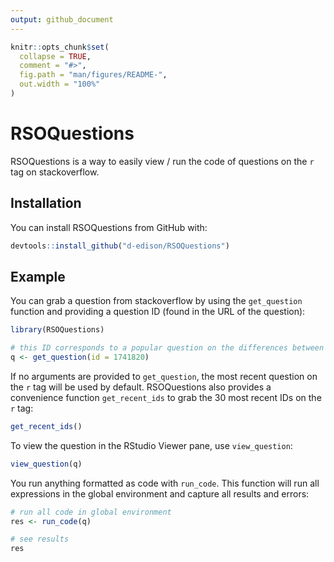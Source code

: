 ```yaml
---
output: github_document
---
```


<!-- README.md is generated from README.Rmd. Please edit that file -->

```r
knitr::opts_chunk$set(
  collapse = TRUE,
  comment = "#>",
  fig.path = "man/figures/README-",
  out.width = "100%"
)
```

# RSOQuestions

RSOQuestions is a way to easily view / run the code of questions on the `r` tag on stackoverflow.

## Installation

You can install RSOQuestions from GitHub with:

``` r
devtools::install_github("d-edison/RSOQuestions")
```

## Example

You can grab a question from stackoverflow by using the `get_question` function and providing a question ID (found in the URL of the question):

```r
library(RSOQuestions)

# this ID corresponds to a popular question on the differences between <- and = for assignment
q <- get_question(id = 1741820) 
```

If no arguments are provided to `get_question`, the most recent question on the `r` tag will be used by default. RSOQuestions also provides a convenience function `get_recent_ids` to grab the 30 most recent IDs on the `r` tag:

```r
get_recent_ids()
```

To view the question in the RStudio Viewer pane, use `view_question`:

```r
view_question(q)
```

You run anything formatted as code with `run_code`. This function will run all expressions in the global environment and capture all results and errors:

```r
# run all code in global environment
res <- run_code(q) 

# see results
res
```
 
